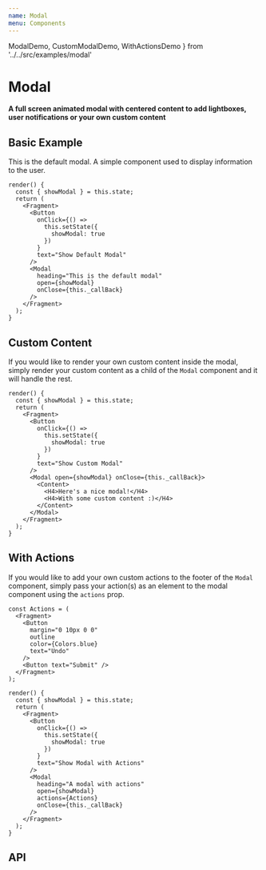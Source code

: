 ```yaml
---
name: Modal
menu: Components
---
```



  ModalDemo, 
  CustomModalDemo, 
  WithActionsDemo 
} from '../../src/examples/modal'


# Modal

**A full screen animated modal with centered content to add lightboxes, user notifications or your own custom content**

## Basic Example

This is the default modal. A simple component used to display information to the user.

<ModalDemo />

```
render() {
  const { showModal } = this.state;
  return (
    <Fragment>
      <Button
        onClick={() =>
          this.setState({
            showModal: true
          })
        }
        text="Show Default Modal"
      />
      <Modal
        heading="This is the default modal"
        open={showModal}
        onClose={this._callBack}
      />
    </Fragment>
  );
}
```

## Custom Content

If you would like to render your own custom content inside the modal, simply render your custom content as a child of the `Modal` component and it will handle the rest.

<CustomModalDemo />

```
render() {
  const { showModal } = this.state;
  return (
    <Fragment>
      <Button
        onClick={() =>
          this.setState({
            showModal: true
          })
        }
        text="Show Custom Modal"
      />
      <Modal open={showModal} onClose={this._callBack}>
        <Content>
          <H4>Here's a nice modal!</H4>
          <H4>With some custom content :)</H4>
        </Content>
      </Modal>
    </Fragment>
  );
}
```

## With Actions

If you would like to add your own custom actions to the footer of the `Modal` component, simply pass your action(s) as an element to the modal component using the `actions` prop. 

<WithActionsDemo />

```
const Actions = (
  <Fragment>
    <Button
      margin="0 10px 0 0"
      outline
      color={Colors.blue}
      text="Undo"
    />
    <Button text="Submit" />
  </Fragment>
);

render() {
  const { showModal } = this.state;
  return (
    <Fragment>
      <Button
        onClick={() =>
          this.setState({
            showModal: true
          })
        }
        text="Show Modal with Actions"
      />
      <Modal
        heading="A modal with actions"
        open={showModal}
        actions={Actions}
        onClose={this._callBack}
      />
    </Fragment>
  );
}
```

## API

<PropsTable of={Modal} />

